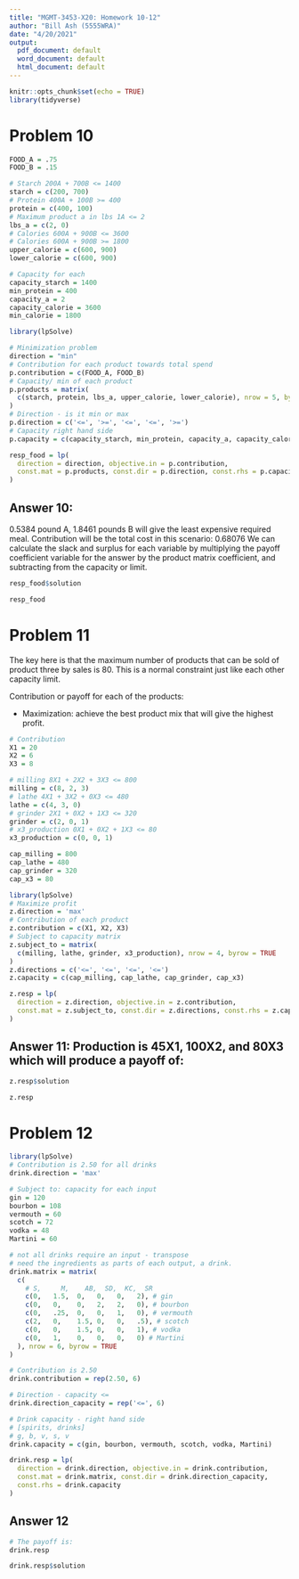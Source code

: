 ```yaml
---
title: "MGMT-3453-X20: Homework 10-12"
author: "Bill Ash (5555WRA)"
date: "4/20/2021"
output:
  pdf_document: default
  word_document: default
  html_document: default
---
```


```r
knitr::opts_chunk$set(echo = TRUE)
library(tidyverse)
```



# Problem 10 

```r
FOOD_A = .75
FOOD_B = .15

# Starch 200A + 700B <= 1400
starch = c(200, 700)
# Protein 400A + 100B >= 400 
protein = c(400, 100)
# Maximum product a in lbs 1A <= 2
lbs_a = c(2, 0)
# Calories 600A + 900B <= 3600
# Calories 600A + 900B >= 1800
upper_calorie = c(600, 900)
lower_calorie = c(600, 900)

# Capacity for each 
capacity_starch = 1400
min_protein = 400 
capacity_a = 2
capacity_calorie = 3600
min_calorie = 1800 
```

```r
library(lpSolve)

# Minimization problem 
direction = "min"
# Contribution for each product towards total spend 
p.contribution = c(FOOD_A, FOOD_B)
# Capacity/ min of each product 
p.products = matrix(
  c(starch, protein, lbs_a, upper_calorie, lower_calorie), nrow = 5, byrow = TRUE
)
# Direction - is it min or max 
p.direction = c('<=', '>=', '<=', '<=', '>=')
# Capacity right hand side 
p.capacity = c(capacity_starch, min_protein, capacity_a, capacity_calorie, min_calorie)

resp_food = lp(
  direction = direction, objective.in = p.contribution, 
  const.mat = p.products, const.dir = p.direction, const.rhs = p.capacity
)
```

## Answer 10: 

0.5384 pound A, 1.8461 pounds B will give the least expensive required meal. 
Contribution will be the total cost in this scenario: 0.68076
We can calculate the slack and surplus for each variable by multiplying the 
payoff coefficient variable for the answer by the product matrix coefficient, and 
subtracting from the capacity or limit. 

```r
resp_food$solution

resp_food
```


# Problem 11


The key here is that the maximum number of products that can be sold of product 
three by sales is 80. This is a normal constraint just like each other capacity
limit.

Contribution or payoff for each of the products: 

- Maximization: achieve the best product mix that will give the highest profit.


```r
# Contribution 
X1 = 20
X2 = 6
X3 = 8
```


```r
# milling 8X1 + 2X2 + 3X3 <= 800
milling = c(8, 2, 3)
# lathe 4X1 + 3X2 + 0X3 <= 480
lathe = c(4, 3, 0)
# grinder 2X1 + 0X2 + 1X3 <= 320
grinder = c(2, 0, 1)
# x3_production 0X1 + 0X2 + 1X3 <= 80
x3_production = c(0, 0, 1)

cap_milling = 800
cap_lathe = 480
cap_grinder = 320
cap_x3 = 80
```



```r
library(lpSolve)
# Maximize profit 
z.direction = 'max'
# Contribution of each product 
z.contribution = c(X1, X2, X3)
# Subject to capacity matrix 
z.subject_to = matrix(
  c(milling, lathe, grinder, x3_production), nrow = 4, byrow = TRUE
)
z.directions = c('<=', '<=', '<=', '<=')
z.capacity = c(cap_milling, cap_lathe, cap_grinder, cap_x3)

z.resp = lp(
  direction = z.direction, objective.in = z.contribution, 
  const.mat = z.subject_to, const.dir = z.directions, const.rhs = z.capacity
)
```


## Answer 11: Production is 45X1, 100X2, and 80X3 which will produce a payoff of: 

```r
z.resp$solution

z.resp
```



# Problem 12 

```r
library(lpSolve)
# Contribution is 2.50 for all drinks
drink.direction = 'max'

# Subject to: capacity for each input 
gin = 120
bourbon = 108
vermouth = 60
scotch = 72
vodka = 48
Martini = 60

# not all drinks require an input - transpose 
# need the ingredients as parts of each output, a drink. 
drink.matrix = matrix(
  c(
    # S,     M,    AB,  SD,  KC,  SR
    c(0,   1.5,  0,   0,   0,   2), # gin
    c(0,   0,    0,   2,   2,   0), # bourbon
    c(0,   .25,  0,   0,   1,   0), # vermouth
    c(2,   0,    1.5, 0,   0,   .5), # scotch
    c(0,   0,    1.5, 0,   0,   1), # vodka
    c(0,   1,    0,   0,   0,   0) # Martini
  ), nrow = 6, byrow = TRUE
)

# Contribution is 2.50 
drink.contribution = rep(2.50, 6)

# Direction - capacity <=
drink.direction_capacity = rep('<=', 6)

# Drink capacity - right hand side 
# [spirits, drinks]
# g, b, v, s, v
drink.capacity = c(gin, bourbon, vermouth, scotch, vodka, Martini)

drink.resp = lp(
  direction = drink.direction, objective.in = drink.contribution, 
  const.mat = drink.matrix, const.dir = drink.direction_capacity, 
  const.rhs = drink.capacity
)
```


## Answer 12 

```r
# The payoff is: 
drink.resp

drink.resp$solution
```

